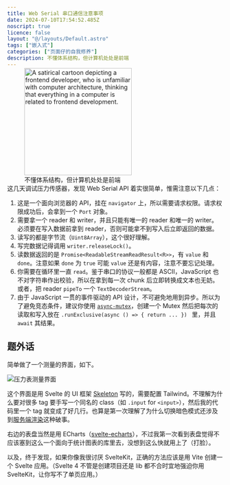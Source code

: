 ```yaml
---
title: Web Serial 串口通信注意事项
date: 2024-07-10T17:54:52.485Z
noscript: true
licence: false
layout: "@/layouts/Default.astro"
tags: ["嵌入式"]
categories: ["页面仔的自我修养"]
description: 不懂体系结构，但计算机处处是前端
---
```



<aside class="lg:float-end lg:ms-4" style="margin-block-start: -1em; margin-block-end: -1em;">
<figure class="lg:inline-block">
  <img
    src="/aigc/fe-architecture.webp"
    alt="A satirical cartoon depicting a frontend developer, who is unfamiliar with computer architecture, thinking that everything in a computer is related to frontend development."
    width="250px"
    height="250px"
  />
  <figcaption>不懂体系结构，但计算机处处是前端</figcaption>
</figure>
</aside>


<div class="flex tweet" data-tweet-id="1809085263110365233">
<Tweet id="1809085263110365233" />
</div>

这几天调试压力传感器，发现 Web Serial API 着实很简单，惟需注意以下几点：

1. 这是一个面向浏览器的 API，挂在 `navigator` 上，所以需要请求权限。请求权限成功后，会拿到一个 `Port` 对象。
2. 需要拿一个 reader 和 writer，并且只能有唯一的 reader 和唯一的 writer。必须要在写入数据前拿到 reader，否则可能拿不到写入后立即返回的数据。
3. 读写的都是字节流（`Uint8Array`），这个很好理解。
4. 写完数据记得调用 `writer.releaseLock()`。
5. 读数据返回的是 `Promise<ReadableStreamReadResult<R>>`，有 `value` 和 `done`。注意如果 `done` 为 `true` 可能 `value` 还是有内容，注意不要忘记处理。
6. 你需要在循环里一直 `read`。鉴于串口的协议一般都是 ASCII，JavaScript 也不对字符串作出校验，所以在拿到每一次 chunk 后立即转换成文本也无妨。或者，把 reader `pipeTo` 一个 `TextDecoderStream`。
7. 由于 JavaScript 一贯的事件驱动的 API 设计，不可避免地用到异步。所以为了避免竞态条件，建议你使用 [`async-mutex`](https://www.npmjs.com/package/async-mutex)，创建一个 Mutex 然后把每次的读取和写入放在 `.runExclusive(async () => { return ... }) ` 里，并且 `await` 其结果。

## 题外话

简单做了一个测量的界面，如下。

![压力表测量界面](./pressure-gauge.png)


这个界面是用 Svelte 的 UI 框架 [Skeleton](https://www.skeleton.dev/) 写的，需要配置 Tailwind。不理解为什么要对很多 tag 要手写一个同名的 class（如 `.input` for `<input>`），然后我的代码里一个 tag 就变成了好几行。也算是第一次理解了为什么切换暗色模式还涉及到[服务端渲染](/ssr-alignment-chart)这种破事。

右边的表盘当然是用 ECharts（[svelte-echarts](https://github.com/bherbruck/svelte-echarts)），不过我第一次看到表盘觉得不应该塞到这么一个面向于统计图表的库里去，没想到这么快就用上了（打脸）。

以及，终于发现，如果你像我很讨厌 SvelteKit，正确的方法应该是用 Vite 创建一个 Svelte 应用。（Svelte 4 不管是创建项目还是 lib 都不合时宜地强迫你用 SvelteKit，让你写不了单页应用。）
